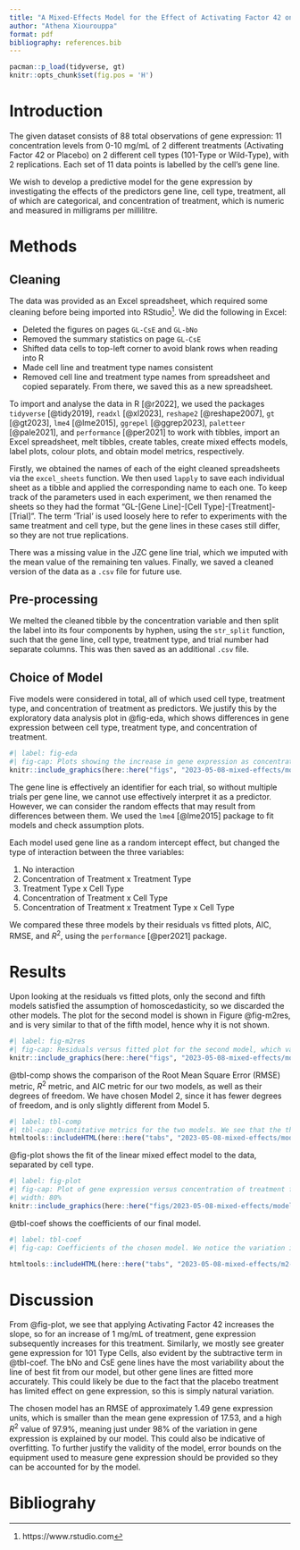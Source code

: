 ```yaml
---
title: "A Mixed-Effects Model for the Effect of Activating Factor 42 on Gene Expression in Wild-Type and 101-Type Cells"
author: "Athena Xiourouppa"
format: pdf
bibliography: references.bib
---
```


```r
pacman::p_load(tidyverse, gt)
knitr::opts_chunk$set(fig.pos = 'H')
```

# Introduction
The given dataset consists of 88 total observations of gene expression: 11 concentration levels 
from 0-10 mg/mL of 2 different treatments (Activating Factor 42 or Placebo) 
on 2 different cell types (101-Type or Wild-Type), with 
2 replications. Each set of 11 data points is labelled by the cell's gene line. 

We wish to develop a predictive model for the gene expression by investigating the 
effects of the predictors
gene line, cell type, treatment, all of which are categorical, and concentration of 
treatment, which is numeric and measured in milligrams per millilitre.

# Methods
## Cleaning
The data was provided as an Excel spreadsheet, which required some cleaning before 
being imported into RStudio[^1]. We did the following in Excel:

* Deleted the figures on pages `GL-CsE` and `GL-bNo`
* Removed the summary statistics on page `GL-CsE`
* Shifted data cells to top-left corner to avoid blank rows when reading into R
* Made cell line and treatment type names consistent
* Removed cell line and treatment type names from spreadsheet and copied separately. 
From there, we saved this as a new spreadsheet.

To import and analyse the data in R [@r2022], we used the packages `tidyverse` [@tidy2019],
`readxl` [@xl2023], `reshape2` [@reshape2007], `gt` [@gt2023], `lme4` [@lme2015], 
`ggrepel` [@ggrep2023], `paletteer` [@pale2021], and `performance` [@per2021] 
to work with tibbles, import an Excel spreadsheet, melt tibbles, create tables, create mixed effects models, label plots, colour plots, and obtain model metrics, respectively. 

Firstly, we obtained the names of each of the eight cleaned spreadsheets via the 
`excel_sheets` function. We then used `lapply` to save each individual sheet as a tibble 
and applied the corresponding name to each one. To keep track of the parameters used in 
each experiment, we then renamed the sheets so they had the format "GL-[Gene Line]-[Cell Type]-[Treatment]-[Trial]". The term 'Trial' is used loosely here to refer to experiments with the
same treatment and cell type, but the gene lines in these cases still differ, so they are 
not true replications.

There was a missing value in the JZC gene line trial, which we imputed with the mean value 
of the remaining ten values. Finally, we saved a cleaned version of the data as a `.csv` file 
for future use.

[^1]: https://www.rstudio.com

## Pre-processing
We melted the cleaned tibble by the concentration variable and then split the label 
into its four components by hyphen, using the `str_split` function, 
such that the gene line, cell type, treatment type, and 
trial number had separate columns. This was then saved as an additional `.csv` file.

## Choice of Model
Five models were considered in total, all of which used cell type, treatment type, and 
concentration of treatment as predictors. We justify this by the exploratory data analysis plot in 
@fig-eda, which shows differences in gene expression between cell type, treatment type, and 
concentration of treatment. 

```r
#| label: fig-eda
#| fig-cap: Plots showing the increase in gene expression as concentration of activating factor increases. We see that the Wild Type cells have a lower starting intercept value. We have also labelled the gene line for each set of eleven points.
knitr::include_graphics(here::here("figs", "2023-05-08-mixed-effects/model-eda.pdf"))
```

The gene line is effectively an identifier for each trial, so without multiple trials per gene line, we cannot use effectively interpret it as a predictor. However, 
we can consider the random effects that may result from differences between them. We used
the `lme4` [@lme2015] package to fit models and check assumption plots.

Each model used gene line as a random intercept effect, but changed the type of interaction between 
the three variables:

1. No interaction
2. Concentration of Treatment x Treatment Type
3. Treatment Type x Cell Type
4. Concentration of Treatment x Cell Type
5. Concentration of Treatment x Treatment Type x Cell Type

We compared these three models by their residuals vs fitted plots, AIC, RMSE, and $R^2$, using the 
`performance` [@per2021]  package.

# Results
Upon looking at the residuals vs fitted plots, only the second and fifth models satisfied the assumption of homoscedasticity, so we discarded the other models. The plot for the second model is shown in Figure @fig-m2res, and is very similar to that of the fifth model, hence why it is not shown. 
```r
#| label: fig-m2res
#| fig-cap: Residuals versus fitted plot for the second model, which varies intercept by gene line and considers interaction between concentration of treatment and treatment type. We see there is random scattering of the residuals, satisfying the assumption of homoscedasticity.
knitr::include_graphics(here::here("figs", "2023-05-08-mixed-effects/model2-assumptions.pdf"))
```

@tbl-comp shows the comparison of the Root Mean Square Error (RMSE) metric, $R^2$ metric, and AIC metric for our two models, as well as their degrees of freedom. We have chosen Model 2, since it has fewer degrees of freedom, and is only slightly different from Model 5. 
```r
#| label: tbl-comp
#| tbl-cap: Quantitative metrics for the two models. We see that the three-way interaction model has a much lower AIC than the Concentration x Treatment model, but the RMSE and $$R^2$$ are both quite similar. Given that the three-way interaction model has more degrees of freedom, we have chosen the Concentration x Treatment.
htmltools::includeHTML(here::here("tabs", "2023-05-08-mixed-effects/model-metrics.html"))
```

@fig-plot shows the fit of the linear mixed effect model to the data, separated by cell type.
```r
#| label: fig-plot
#| fig-cap: Plot of gene expression versus concentration of treatment factor for the two cell types and two treatment factors, indicated by shape and colour, respectively. We have also labelled the gene lines at their final observations. We notice that the Wild Type cells have a lower starting intercept compared with the 101 Type cells. The linear model fits the Wild Type cells more accurately than the 101 Type cells, and the same applies for the placebo treatment versus than Activating Factor 42. 
#| width: 80%
knitr::include_graphics(here::here("figs/2023-05-08-mixed-effects/model-plot.pdf"), dpi=400)
```

@tbl-coef shows the coefficients of our final model.
```r
#| label: tbl-coef
#| fig-cap: Coefficients of the chosen model. We notice the variation in intercept across gene lines is not particularly large, with the exception of Rza and xpo, which fall out of the 10-13 gene expression units that the other gene lines satisfy. The slope is just under 3 gene expression units, we subtract almost 5 units from the intercept if placebo treatment is used and roughly 3.3 units if we apply treatment to a Wild Type cell. We also subtract 1.9 units from the the slope if placebo treatment is used, indicating that 101 Type cells with Activating Factor 42 applied exhibit the greatest gene expression.

htmltools::includeHTML(here::here("tabs", "2023-05-08-mixed-effects/m2-coefs.html"))
```

# Discussion
From @fig-plot, we see that applying Activating Factor 42 increases the slope, so for an increase of 1 mg/mL of treatment, gene expression subsequently increases for this treatment. Similarly, we mostly see greater gene expression for 101 Type Cells, also evident by the subtractive term in @tbl-coef. The bNo and CsE gene lines have the most variability about the line of best fit from our model, but other gene lines are fitted more accurately. This could likely be due to the fact that the placebo treatment has limited effect on gene expression, so this is simply natural variation.

The chosen model has an RMSE of approximately $1.49$ gene expression units, which is smaller than the 
mean gene expression of $17.53$, and a high $R^2$ value of $97.9\%$, meaning just under $98\%$ of the 
variation in gene expression is explained by our model. This could also be indicative of overfitting. To further justify the validity of the model, error bounds on the equipment used to measure gene expression should be provided so they can be 
accounted for by the model.

# Bibliograhy


